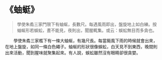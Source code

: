 # 《蚰蜓》

> 學使朱矞三家門限下有蚰蜒，長數尺。每遇風雨即出，盤旋地上如白練。按蚰蜒形若蜈蚣，晝不能見，夜則出，聞腥輒集。或云：蜈蚣無目而多貪也。

&emsp;&emsp;學使朱矞三家檻下有一條大蚰蜒，有幾尺長。每當颳風下雨的時候就會出來，在地上盤旋，如同一條白色繩子。蚰蜒的形狀很像蜈蚣，白天見不到東西，晚間則出來活動，聞到腥味就聚集起來。有人說，蜈蚣雖然沒有眼睛卻很貪婪。
